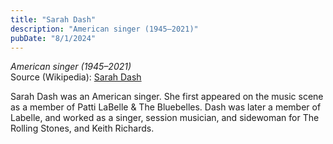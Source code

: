 ```yaml
---
title: "Sarah Dash"
description: "American singer (1945–2021)"
pubDate: "8/1/2024"
---
```


*American singer (1945–2021)*  
Source (Wikipedia): [Sarah Dash][1]

Sarah Dash was an American singer. She first appeared on the music scene as a member of Patti LaBelle & The Bluebelles. Dash was later a member of Labelle, and worked as a singer, session musician, and sidewoman for The Rolling Stones, and Keith Richards.

[1]: https://en.wikipedia.org/wiki/Sarah_Dash

